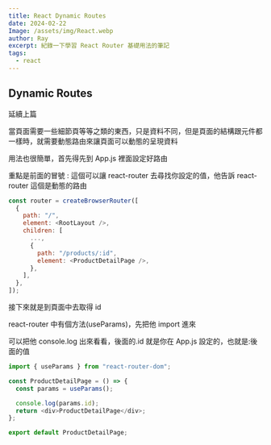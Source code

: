 ```yaml
---
title: React Dynamic Routes
date: 2024-02-22
Image: /assets/img/React.webp
author: Ray
excerpt: 紀錄一下學習 React Router 基礎用法的筆記
tags:
  - react
---
```


## Dynamic Routes

延續上篇

當頁面需要一些細節頁等等之類的東西，只是資料不同，但是頁面的結構跟元件都一樣時，就需要動態路由來讓頁面可以動態的呈現資料

用法也很簡單，首先得先到 App.js 裡面設定好路由

重點是前面的冒號 : 這個可以讓 react-router 去尋找你設定的值，他告訴 react-router 這個是動態的路由

```js
const router = createBrowserRouter([
  {
    path: "/",
    element: <RootLayout />,
    children: [
      ...,
      {
        path: "/products/:id",
        element: <ProductDetailPage />,
      },
    ],
  },
]);
```

接下來就是到頁面中去取得 id

react-router 中有個方法(useParams)，先把他 import 進來

可以把他 console.log 出來看看，後面的.id 就是你在 App.js 設定的，也就是:後面的值

```js
import { useParams } from "react-router-dom";

const ProductDetailPage = () => {
  const params = useParams();

  console.log(params.id);
  return <div>ProductDetailPage</div>;
};

export default ProductDetailPage;
```
